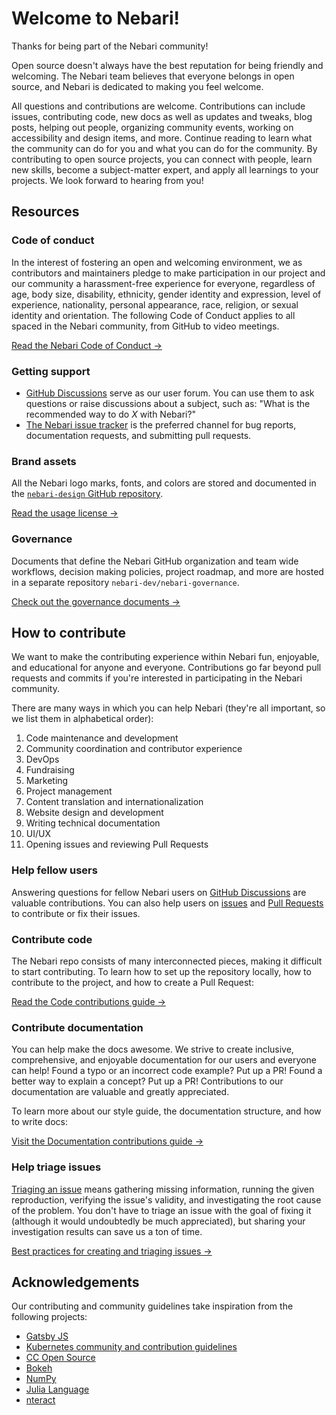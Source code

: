 
# Welcome to Nebari!

Thanks for being part of the Nebari community!

Open source doesn't always have the best reputation for being friendly and welcoming.
The Nebari team believes that everyone belongs in open source, and Nebari is dedicated to making you feel welcome.

All questions and contributions are welcome. Contributions can include issues, contributing code, new docs as well as updates and tweaks, blog posts,
helping out people, organizing community events, working on accessibility and design items, and more.
Continue reading to learn what the community can do for you and what you can do for the community.
By contributing to open source projects, you can connect with people, learn new skills, become a subject-matter expert,
and apply all learnings to your projects. We look forward to hearing from you!

## Resources

### Code of conduct

In the interest of fostering an open and welcoming environment, we as contributors and maintainers pledge to make
participation in our project and our community a harassment-free experience for everyone, regardless of age, body size,
disability, ethnicity, gender identity and expression, level of experience, nationality, personal appearance, race,
religion, or sexual identity and orientation. The following Code of Conduct applies to all spaced in the Nebari community,
from GitHub to video meetings.

[Read the Nebari Code of Conduct →][nebari-coc]

### Getting support

- [GitHub Discussions][nebari-discussions] serve as our user forum. You can use them to ask questions or raise discussions about a subject, such as:
  "What is the recommended way to do _X_ with Nebari?"
- [The Nebari issue tracker][nebari-issues] is the preferred channel for bug reports, documentation requests, and submitting pull requests.

### Brand assets

All the Nebari logo marks, fonts, and colors are stored and documented in the [`nebari-design` GitHub repository][nebari-design].

[Read the usage license →](https://github.com/nebari-dev/nebari-design/blob/main/LICENSE)

### Governance

Documents that define the Nebari GitHub organization and team wide workflows, decision making policies, project roadmap, and more are hosted in a separate repository `nebari-dev/nebari-governance`.

[Check out the governance documents →][nebari-governance]

<!-- TODO: Finalize the meeting, timings, and update this section

### Community meetings

We have a monthly community meeting on the first Tuesday, at 17:00 UTC, to chat about everything Nebari.

[Join the meeting with this invite →]() -->

## How to contribute

We want to make the contributing experience within Nebari fun, enjoyable, and educational for anyone and everyone.
Contributions go far beyond pull requests and commits if you're interested in participating in the Nebari community.

There are many ways in which you can help Nebari (they're all important, so we list them in alphabetical order):

1. Code maintenance and development
2. Community coordination and contributor experience
3. DevOps
4. Fundraising
5. Marketing
6. Project management
7. Content translation and internationalization
8. Website design and development
9. Writing technical documentation
10. UI/UX
11. Opening issues and reviewing Pull Requests

### Help fellow users

Answering questions for fellow Nebari users on [GitHub Discussions][nebari-discussions] are valuable contributions.
You can also help users on [issues][nebari-issues] and [Pull Requests][nebari-prs] to contribute or fix their issues.

### Contribute code

The Nebari repo consists of many interconnected pieces, making it difficult to start contributing. To learn how to set up the repository locally, how to contribute to the project, and how to create a Pull Request:

[Read the Code contributions guide →][code-contributions]

### Contribute documentation

You can help make the docs awesome. We strive to create inclusive, comprehensive, and enjoyable documentation for our users and everyone can help!
Found a typo or an incorrect code example? Put up a PR! Found a better way to explain a concept?
Put up a PR! Contributions to our documentation are valuable and greatly appreciated.

To learn more about our style guide, the documentation structure, and how to write docs:

[Visit the Documentation contributions guide →][docs-contributions]

### Help triage issues

[Triaging an issue][nebari-issues] means gathering missing information, running the given reproduction, verifying the issue's validity, and investigating the root cause of the problem.
You don't have to triage an issue with the goal of fixing it (although it would undoubtedly be much appreciated), but sharing your investigation results can save us a ton of time.

[Best practices for creating and triaging issues →][community-issues]

## Acknowledgements

Our contributing and community guidelines take inspiration from the following projects:

- [Gatsby JS](https://www.gatsbyjs.com/contributing/)
- [Kubernetes community and contribution guidelines](https://kubernetes.io/docs/contribute)
- [CC Open Source](https://opensource.creativecommons.org/contributing-code/)
- [Bokeh](https://docs.bokeh.org/en/latest/docs/dev_guide.html)
- [NumPy](https://numpy.org/contribute/)
- [Julia Language](https://github.com/JuliaLang/julia/blob/master/CONTRIBUTING.md)
- [nteract](https://github.com/nteract/nteract/blob/main/CONTRIBUTING.md)

<!-- <DocCardList items={useCurrentSidebarCategory().items} /> -->

<!-- Links -->

[nebari-issues]: https://github.com/nebari-dev/nebari/issues
[nebari-prs]: https://github.com/nebari-dev/nebari/pulls?q=is%3Apr+is%3Aopen+sort%3Aupdated-desc
[nebari-discussions]: https://github.com/nebari-dev/nebari/discussions
[nebari-coc]: https://github.com/Quansight/.github/blob/master/CODE_OF_CONDUCT.md
[nebari-design]: https://github.com/nebari-dev/nebari-design
[nebari-governance]: https://github.com/nebari-dev/governance

<!-- Internal links -->

[code-contributions]: community/code-contributions.md
[docs-contributions]: community/doc-contributions.md
[community-issues]: community/issues.md
